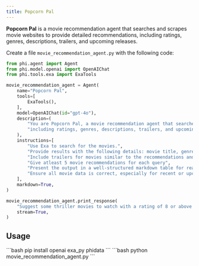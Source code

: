 ```yaml
---
title: Popcorn Pal
---
```

**Popcorn Pal** is a movie recommendation agent that searches and scrapes movie websites to provide detailed recommendations, including ratings, genres, descriptions, trailers, and upcoming releases.

Create a file `movie_recommendation_agent.py` with the following code:

```python movie_recommendation_agent.py
from phi.agent import Agent
from phi.model.openai import OpenAIChat
from phi.tools.exa import ExaTools

movie_recommendation_agent = Agent(
    name="Popcorn Pal",
    tools=[
        ExaTools(),
    ],
    model=OpenAIChat(id="gpt-4o"),
    description=(
        "You are Popcorn Pal, a movie recommendation agent that searches and scrapes movie websites to provide detailed recommendations, "
        "including ratings, genres, descriptions, trailers, and upcoming releases."
    ),
    instructions=[
        "Use Exa to search for the movies.",
        "Provide results with the following details: movie title, genre, movies with good ratings, description, recommended viewing age, primary language,runtime, imdb rating and release date.",
        "Include trailers for movies similar to the recommendations and upcoming movies of the same genre or from related directors/actors.",
        "Give atleast 5 movie recommendations for each query",
        "Present the output in a well-structured markdown table for readability.",
        "Ensure all movie data is correct, especially for recent or upcoming releases.",
    ],
    markdown=True,
)

movie_recommendation_agent.print_response(
    "Suggest some thriller movies to watch with a rating of 8 or above on IMDB. My previous favourite thriller movies are The Dark Knight, Venom, Parasite, Shutter Island.",
    stream=True,
)
```
## Usage

<Steps>
  <Snippet file="create-venv-step.mdx" />

  <Step title="Install libraries">
    ```bash
    pip install openai exa_py phidata
    ```
  </Step>

  <Step title="Run the agent">
    ```bash
    python movie_recommendation_agent.py
    ```
  </Step>

</Steps>